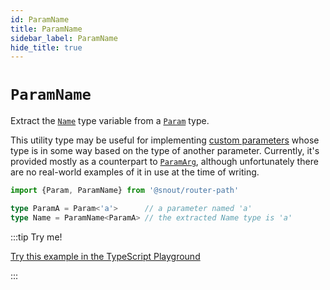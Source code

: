 ```yaml
---
id: ParamName
title: ParamName
sidebar_label: ParamName
hide_title: true
---
```


# `ParamName`

Extract the [`Name`] type variable from a [`Param`] type.

This utility type may be useful for implementing [custom parameters] whose type
is in some way based on the type of another parameter. Currently, it's provided
mostly as a counterpart to [`ParamArg`], although unfortunately there are no
real-world examples of it in use at the time of writing.

```ts no-transpile
import {Param, ParamName} from '@snout/router-path'

type ParamA = Param<'a'>      // a parameter named 'a'
type Name = ParamName<ParamA> // the extracted Name type is 'a'
```

:::tip Try me!

[Try this example in the TypeScript Playground](https://www.typescriptlang.org/play?#code/JYWwDg9gTgLgBAbwAoEMopAGjq9IByGApgL5wBmUEIcA5AAIDOAdhAK4wD0VHRUAtGBQwAFrQBQ4mAE8wRHGgwBBOAF4FeADy0UtAHxxDRzpzgo4QvERh84zYgBM6uqbPmEQ89bgweimnxAlAxM4UXkiAA8YdABjGyc-MLc4YEZnWiA)

:::

<!-- References -->

[`name`]: Param.mdx#type-variable-name
[`param`]: Param.mdx
[`paramarg`]: ParamArg.mdx
[custom parameters]: ../../guides/custom-parameters.mdx
